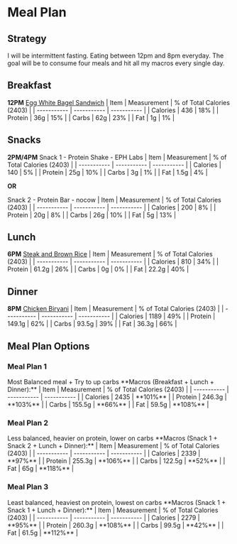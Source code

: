 
# Meal Plan

## Strategy

I will be intermittent fasting. Eating between 12pm and 8pm everyday. The goal will be to consume four meals and hit all my macros every single day.

## Breakfast

**12PM**
[Egg White Bagel Sandwich](https://notes.salmanmalik.co/Fitness/Recipes/Egg_White_Bagel)
| Item | Measurement | % of Total Calories (2403) |
| ----------- | ----------- | ----------- |
| Calories | 436 | 18% |
| Protein | 36g | 15% |
| Carbs | 62g | 23% |
| Fat | 1g | 1% |

## Snacks

**2PM/4PM**
Snack 1 - Protein Shake - EPH Labs
| Item | Measurement | % of Total Calories (2403) |
| ----------- | ----------- | ----------- |
| Calories | 140 | 5% |
| Protein | 25g | 10% |
| Carbs | 3g | 1% |
| Fat | 1.5g | 4% |

**OR**

Snack 2 - Protein Bar - nocow
| Item | Measurement | % of Total Calories (2403) |
| ----------- | ----------- | ----------- |
| Calories | 200 | 8% |
| Protein | 20g | 8% |
| Carbs | 26g | 10% |
| Fat | 5g | 13% |


## Lunch

**6PM**
[Steak and Brown Rice](https://notes.salmanmalik.co/Fitness/Recipes/Steak_and_Brown_Rice)
| Item | Measurement | % of Total Calories (2403) |
| ----------- | ----------- | ----------- |
| Calories | 810 | 34% |
| Protein | 61.2g | 26% |
| Carbs | 0g | 0% |
| Fat | 22.2g | 40% |

## Dinner

**8PM**
[Chicken Biryani](https://notes.salmanmalik.co/Fitness/Recipes/Chicken_Biryani)
| Item | Measurement | % of Total Calories (2403) |
| ----------- | ----------- | ----------- |
| Calories | 1189 | 49% |
| Protein | 149.1g | 62% |
| Carbs | 93.5g | 39% |
| Fat | 36.3g | 66% |

## Meal Plan Options

### Meal Plan 1

<Callout type="note" emoji="⚠️">
  Most Balanced meal + Try to up carbs
</Callout>
**Macros (Breakfast + Lunch + Dinner):**
| Item | Measurement | % of Total Calories (2403) |
| ----------- | ----------- | ----------- |
| Calories | 2435 | **101%** |
| Protein | 246.3g | **103%** |
| Carbs | 155.5g | **66%** |
| Fat | 59.5g | **108%** |

### Meal Plan 2

<Callout type="note" emoji="⚠️">
  Less balanced, heavier on protein, lower on carbs
</Callout>
**Macros (Snack 1 + Snack 2 + Lunch + Dinner):**
| Item | Measurement | % of Total Calories (2403) |
| ----------- | ----------- | ----------- |
| Calories | 2339 | **97%** |
| Protein | 255.3g | **106%** |
| Carbs | 122.5g | **52%** |
| Fat | 65g | **118%** |

### Meal Plan 3

<Callout type="note" emoji="⚠️">
  Least balanced, heaviest on protein, lowest on carbs
</Callout>
**Macros (Snack 1 + Snack 1 + Lunch + Dinner):**
| Item | Measurement | % of Total Calories (2403) |
| ----------- | ----------- | ----------- |
| Calories | 2279 | **95%** |
| Protein | 260.3g | **108%** |
| Carbs | 99.5g | **42%** |
| Fat | 61.5g | **112%** |